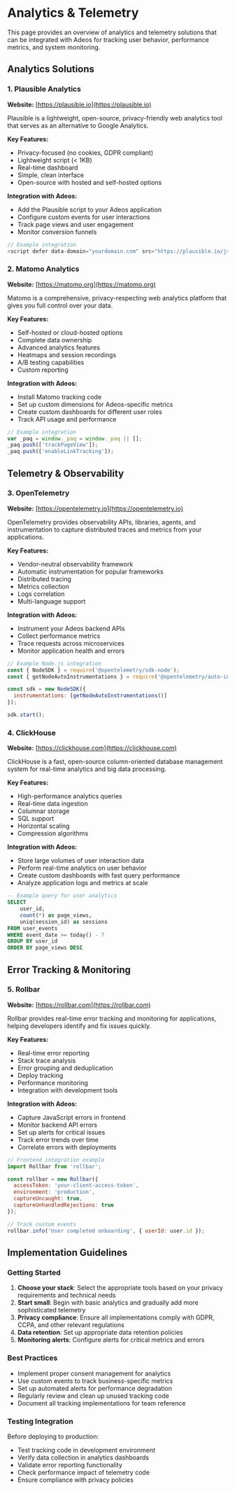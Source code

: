 # Analytics & Telemetry

This page provides an overview of analytics and telemetry solutions that can be integrated with Adeos for tracking user behavior, performance metrics, and system monitoring.

## Analytics Solutions

### 1. Plausible Analytics

**Website:** [https://plausible.io](https://plausible.io)

Plausible is a lightweight, open-source, privacy-friendly web analytics tool that serves as an alternative to Google Analytics.

**Key Features:**
- Privacy-focused (no cookies, GDPR compliant)
- Lightweight script (< 1KB)
- Real-time dashboard
- Simple, clean interface
- Open-source with hosted and self-hosted options

**Integration with Adeos:**
- Add the Plausible script to your Adeos application
- Configure custom events for user interactions
- Track page views and user engagement
- Monitor conversion funnels

```javascript
// Example integration
<script defer data-domain="yourdomain.com" src="https://plausible.io/js/script.js"></script>
```

### 2. Matomo Analytics

**Website:** [https://matomo.org](https://matomo.org)

Matomo is a comprehensive, privacy-respecting web analytics platform that gives you full control over your data.

**Key Features:**
- Self-hosted or cloud-hosted options
- Complete data ownership
- Advanced analytics features
- Heatmaps and session recordings
- A/B testing capabilities
- Custom reporting

**Integration with Adeos:**
- Install Matomo tracking code
- Set up custom dimensions for Adeos-specific metrics
- Create custom dashboards for different user roles
- Track API usage and performance

```javascript
// Example integration
var _paq = window._paq = window._paq || [];
_paq.push(['trackPageView']);
_paq.push(['enableLinkTracking']);
```

## Telemetry & Observability

### 3. OpenTelemetry

**Website:** [https://opentelemetry.io](https://opentelemetry.io)

OpenTelemetry provides observability APIs, libraries, agents, and instrumentation to capture distributed traces and metrics from your applications.

**Key Features:**
- Vendor-neutral observability framework
- Automatic instrumentation for popular frameworks
- Distributed tracing
- Metrics collection
- Logs correlation
- Multi-language support

**Integration with Adeos:**
- Instrument your Adeos backend APIs
- Collect performance metrics
- Trace requests across microservices
- Monitor application health and errors

```javascript
// Example Node.js integration
const { NodeSDK } = require('@opentelemetry/sdk-node');
const { getNodeAutoInstrumentations } = require('@opentelemetry/auto-instrumentations-node');

const sdk = new NodeSDK({
  instrumentations: [getNodeAutoInstrumentations()]
});

sdk.start();
```

### 4. ClickHouse

**Website:** [https://clickhouse.com](https://clickhouse.com)

ClickHouse is a fast, open-source column-oriented database management system for real-time analytics and big data processing.

**Key Features:**
- High-performance analytics queries
- Real-time data ingestion
- Columnar storage
- SQL support
- Horizontal scaling
- Compression algorithms

**Integration with Adeos:**
- Store large volumes of user interaction data
- Perform real-time analytics on user behavior
- Create custom dashboards with fast query performance
- Analyze application logs and metrics at scale

```sql
-- Example query for user analytics
SELECT 
    user_id,
    count(*) as page_views,
    uniq(session_id) as sessions
FROM user_events 
WHERE event_date >= today() - 7
GROUP BY user_id
ORDER BY page_views DESC
```

## Error Tracking & Monitoring

### 5. Rollbar

**Website:** [https://rollbar.com](https://rollbar.com)

Rollbar provides real-time error tracking and monitoring for applications, helping developers identify and fix issues quickly.

**Key Features:**
- Real-time error reporting
- Stack trace analysis
- Error grouping and deduplication
- Deploy tracking
- Performance monitoring
- Integration with development tools

**Integration with Adeos:**
- Capture JavaScript errors in frontend
- Monitor backend API errors
- Set up alerts for critical issues
- Track error trends over time
- Correlate errors with deployments

```javascript
// Frontend integration example
import Rollbar from 'rollbar';

const rollbar = new Rollbar({
  accessToken: 'your-client-access-token',
  environment: 'production',
  captureUncaught: true,
  captureUnhandledRejections: true
});

// Track custom events
rollbar.info('User completed onboarding', { userId: user.id });
```

## Implementation Guidelines

### Getting Started
1. **Choose your stack**: Select the appropriate tools based on your privacy requirements and technical needs
2. **Start small**: Begin with basic analytics and gradually add more sophisticated telemetry
3. **Privacy compliance**: Ensure all implementations comply with GDPR, CCPA, and other relevant regulations
4. **Data retention**: Set up appropriate data retention policies
5. **Monitoring alerts**: Configure alerts for critical metrics and errors

### Best Practices
- Implement proper consent management for analytics
- Use custom events to track business-specific metrics
- Set up automated alerts for performance degradation
- Regularly review and clean up unused tracking code
- Document all tracking implementations for team reference

### Testing Integration
Before deploying to production:
- Test tracking code in development environment
- Verify data collection in analytics dashboards
- Validate error reporting functionality
- Check performance impact of telemetry code
- Ensure compliance with privacy policies